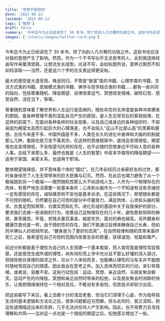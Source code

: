 ```yaml
---
title: '学而不思则罔'
date: '2022-09-13'
lastmod: '2022-09-13'
tags: ['随想']
draft: false
summary: '今年迄今为止已经读完了 30 本书，除了向别人凡尔赛的功效之外，这些书也应该对我的思想产生了影响。然而，作为一个不书写似乎无法思考的人，此刻我选择经由写作来厘清思路，让想法生长成型。光读不写，会如标题所说，营养过剩而不知如何汲取——当然，还是这六个字的古文表达得更妥帖。'
images: ['/static/images/twitter-card.png']
---
```


今年迄今为止已经读完了 30 本书，除了向别人凡尔赛的功效之外，这些书也应该对我的思想产生了影响。然而，作为一个不书写似乎无法思考的人，此刻我选择经由写作来厘清思路，让想法生长成型。光读不写，会如标题所说，营养过剩而不知如何汲取——当然，还是这六个字的古文表达得更妥帖。

最大的感受是大道至简、殊途同归，不管是“致富”类的书籍、心理学类的书籍、生活方式类的书籍、思维模式类的书籍、佛学与哲学结合类的书籍……都有一些共同的指向，包括尊重随机、降低期望、自律改善运气、冥想改变情绪、破除幻觉、感受自然、活在当下，等等。

尊重随机意味着了解世界和人生运行是高熵的，随处存在的无序度是各种冲突爆发的原因，是各种管理不善的混乱状况产生的原因，是人生无常背后的客观规律。在这样的前提下，在面对各种各样的社会现象，以及自己或身边的各种组织时，不容易因为期望太高而引起巨大的心理落差，也不会陷入“这山不比那山高”的羡慕和臆想。古往今来差不多，中国外国差不多，人类在长久的进化中身体和大脑的机制就那么几种，套路也是万变不离其宗。在这样的思维框架中，底线会变得很低，期望值也会变得很低，不会指望乌托邦的存在，也不必随时怨恨身边不尽如人意的各种人事。总结下来那么多，最终也就是《人生的智慧》中叔本华倡导的降低期望——适用于家国、亲密关系，也适用于职场。

整体期望值降低，并不意味着个体的“摆烂”。在几年前经历过亲密好友的过世，那时亲身经历了人生无常带来的巨大悲痛与幻灭。然而，在此后也竭力避免了从一个极端跳到另一个极端——既然随机性那么大不如游戏人生。人作为一个物理存在的肉体，有尊严地生活需要一些基本条件；心灵和头脑作为一个不知道有没有灵魂但一定有感受的存在，减轻痛苦和不安也是基本诉求。在这些情况下，即使随处都是不可控的随机，仍然要在自己可控的部分中尽量努力，满足肉体、心灵和头脑的需求。衣食足而知荣辱，仓廪实而知礼节。进化形成的基因中关于自我保护的部分，要求我们去做一些进取的行为，改善自己这物理存在的几十年，避免那些琐碎的麻烦，甚至痛苦。毕竟，贫贱夫妻百事哀，越是贫穷，面对的熵也越高。另外健身和健康饮食也是一样，由于随机性的存在，我们不能通过自律来确保自己长寿，但如同半佛仙人的视频所说，“健身是为了更好的去死”，在自然规律和随机性带来最终死亡之前，我希望在自己可控的范围内改善生存的质量，获得温饱、轻盈和尊严。

前述分析都是基于理性为自己的人生搭建一个基本框架，而人类究竟是理性驾驭情感，还是感觉生成所谓的理性，尚有待形而上学中充分且不那么好懂的深入探讨。但抛除绝对真理的探求之外，仅从个人体验而言，也能确认理性的马车夫并不能随时随地驾驭自己的情感。因此我会在思考之外，加入具体而切实的行动，来引导情绪，或者说，驱散不安。这些行动包括：运动、冥想、亲近自然、与朋友聚会聊天。运动产生的内啡肽，冥想和亲近自然时带来的松弛，以及朋友聚会时闲聊的快乐，让我把情绪保持在一个相对高位，不敢说有多愉悦，但其低点却较少出现。

把这些都写下来后，看上去都十分的浅显老套，但当它们深埋于心底，作为指导我生活的基本逻辑和方法论之后，很多问题都迎刃而解。但与此同时，我又深知，把这些道理描述出来的言辞，几乎无法对任何人产生影响。因此，也不用费力去寻找理解和共鸣——当对这一点也是一个很低的期望之后，松弛感又增加了一些。
